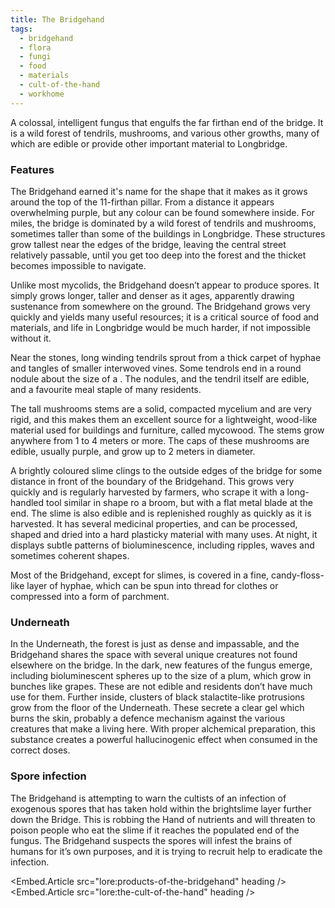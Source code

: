 ```yaml
---
title: The Bridgehand
tags:
  - bridgehand
  - flora
  - fungi
  - food
  - materials
  - cult-of-the-hand
  - workhome
---
```

A colossal, intelligent fungus that engulfs the far firthan end of the bridge.
It is a wild forest of tendrils, mushrooms, and various other growths, many of
which are edible or provide other important material to Longbridge.

### Features

The Bridgehand earned it's name for the shape that it makes as it grows around
the top of the 11-firthan pillar. From a distance it appears overwhelming
purple, but any colour can be found somewhere inside. For miles, the bridge is
dominated by a wild forest of tendrils and mushrooms, sometimes taller than
some of the buildings in Longbridge. These structures grow tallest near the
edges of the bridge, leaving the central street relatively passable, until you
get too deep into the forest and the thicket becomes impossible to navigate.

Unlike most mycolids, the Bridgehand doesn’t appear to produce spores. It
simply grows longer, taller and denser as it ages, apparently drawing
sustenance from somewhere on the ground. The Bridgehand grows very quickly and
yields many useful resources; it is a critical source of food and materials,
and life in Longbridge would be much harder, if not impossible without it.

Near the stones, long winding tendrils sprout from a thick carpet of hyphae
and tangles of smaller interwoved vines. Some tendrols end in a round nodule
about the size of a . The nodules, and the tendril itself
are edible, and a favourite meal staple of many residents.

The tall mushrooms stems are a solid, compacted mycelium and are very
rigid, and this makes them an excellent source for a lightweight, wood-like
material used for buildings and furniture, called mycowood. The stems grow
anywhere from 1 to 4 meters or more. The caps of these mushrooms are edible,
usually purple, and grow up to 2 meters in diameter.

A brightly coloured slime clings to the outside edges of the bridge for some
distance in front of the boundary of the Bridgehand. This grows very quickly
and is regularly harvested by farmers, who scrape it with a long-handled tool
similar in shape ro a broom, but with a flat metal blade at the end. The slime
is also edible and is replenished roughly as quickly as it is harvested. It has
several medicinal properties, and can be processed, shaped and dried into a
hard plasticky material with many uses. At night, it displays subtle patterns
of bioluminescence, including ripples, waves and sometimes coherent shapes.

Most of the Bridgehand, except for slimes, is covered in a fine,
candy-floss-like layer of hyphae, which can be spun into thread for clothes or
compressed into a form of parchment.

### Underneath

In the Underneath, the forest is just as dense and impassable, and the
Bridgehand shares the space with several unique creatures not found elsewhere
on the bridge. In the dark, new features of the fungus emerge, including
bioluminescent spheres up to the size of a plum, which grow in bunches like
grapes. These are not edible and residents don’t have much use for them.
Further inside, clusters of black stalactite-like protrusions grow from the
floor of the Underneath. These secrete a clear gel which burns the skin,
probably a defence mechanism against the various creatures that make a living
here. With proper alchemical preparation, this substance creates a powerful
hallucinogenic effect when consumed in the correct doses.

### Spore infection

The Bridgehand is attempting to warn the cultists of an infection of exogenous
spores that has taken hold within the brightslime layer further down the
Bridge. This is robbing the Hand of nutrients and will threaten to poison
people who eat the slime if it reaches the populated end of the fungus. The
Bridgehand suspects the spores will infest the brains of humans for it’s own
purposes, and it is trying to recruit help to eradicate the infection.

<Embed.Article src="lore:products-of-the-bridgehand" heading />
<Embed.Article src="lore:the-cult-of-the-hand"       heading />

